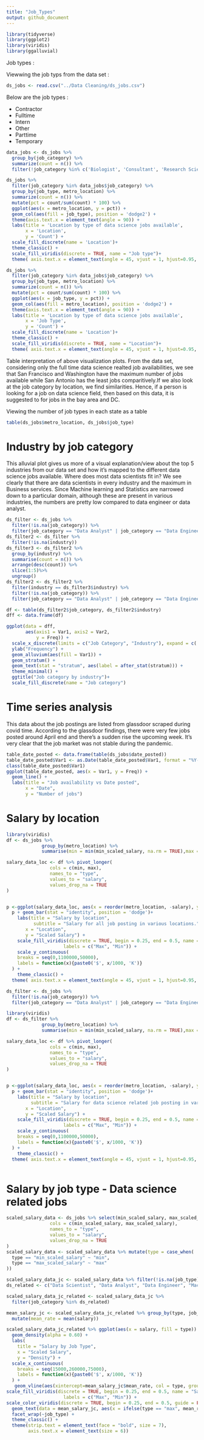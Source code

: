 ```yaml
---
title: "Job_Types"
output: github_document
---
```

```r
library(tidyverse)
library(ggplot2)
library(viridis)
library(ggalluvial)
```
Job types :

Viewwing the job typs from the data set :

```r
ds_jobs <- read.csv("../Data Cleaning/ds_jobs.csv")
```

Below are the job types :

* Contractor
* Fulltime
* Intern
* Other
* Parttime
* Temporary

```R
data_jobs <- ds_jobs %>% 
  group_by(job_category) %>% 
  summarize(count = n()) %>% 
  filter(!job_category %in% c('Biologist', 'Consultant', 'Research Scientist', 'Computer Scientist', NA))

ds_jobs %>% 
  filter(job_category %in% data_jobs$job_category) %>% 
  group_by(job_type, metro_location) %>% 
  summarize(count = n()) %>% 
  mutate(pct = count/sum(count) * 100) %>% 
  ggplot(aes(x = metro_location, y = pct)) + 
  geom_col(aes(fill = job_type), position = 'dodge2') +
  theme(axis.text.x = element_text(angle = 90)) +
  labs(title = 'Location by type of data science jobs available',
       x = 'Location',
       y = 'Count') +
  scale_fill_discrete(name = 'Location')+
  theme_classic() +
  scale_fill_viridis(discrete = TRUE, name = "Job type")+
  theme( axis.text.x = element_text(angle = 45, vjust = 1, hjust=0.95, size = 8))

ds_jobs %>% 
  filter(job_category %in% data_jobs$job_category) %>% 
  group_by(job_type, metro_location) %>% 
  summarize(count = n()) %>% 
  mutate(pct = count/sum(count) * 100) %>% 
  ggplot(aes(x = job_type, y = pct)) + 
  geom_col(aes(fill = metro_location), position = 'dodge2') +
  theme(axis.text.x = element_text(angle = 90)) +
  labs(title = 'Location by type of data science jobs available',
       x = 'Job Type',
       y = 'Count') +
  scale_fill_discrete(name = 'Location')+
  theme_classic() +
  scale_fill_viridis(discrete = TRUE, name = "Location")+
  theme( axis.text.x = element_text(angle = 45, vjust = 1, hjust=0.95, size = 8))
```
Table interpretation of above visualization plots. From the data set, considering only the full time data science realted job availabilities, we see that San Francisco and Washington have the maximum number of jobs available while San Antonio has the least jobs comparitively.If we also look at the job category by location, we find similarities. Hence, if a person is looking for a job on data science field, then based on this data, it is suggested to for jobs in the bay area and DC.


Viewing the number of job types in each state as a table

```r
table(ds_jobs$metro_location, ds_jobs$job_type)
```



# Industry by job category 

This alluvial plot gives us more of a visual explanation/view about the top 5 industries from our data set and how it's mapped to the different data science jobs available. Where does most data scientists fit in? We see clearly that there are data scientists in every industry and the maximum in Business services. Since Machine learning and Statistics are narrowed down to a particular domain, although these are present in various industries, the numbers are pretty low compared to data engineer or data analyst. 

```R
ds_filter <- ds_jobs %>%
  filter(!is.na(job_category)) %>%
  filter(job_category == "Data Analyst" | job_category == "Data Engineer" | job_category == "Data Scientist" | job_category == "Machine Learning Engineer" | job_category == "Statistician" | job_category == "Other Analyst")
ds_filter2 <- ds_filter %>%
  filter(!is.na(industry))
ds_filter3 <- ds_filter2 %>%
  group_by(industry) %>%
  summarise(count = n()) %>%
  arrange(desc(count)) %>%
  slice(1:5)%>%
  ungroup()
ds_filter2 <- ds_filter2 %>%
  filter(industry == ds_filter3$industry) %>%
  filter(!is.na(job_category)) %>%
  filter(job_category == "Data Analyst" | job_category == "Data Engineer" | job_category == "Data Scientist" | job_category == "Machine Learning Engineer" | job_category == "Statistician" | job_category == "Other Analyst")

df <- table(ds_filter2$job_category, ds_filter2$industry)
dff <- data.frame(df)

ggplot(data = dff,
       aes(axis1 = Var1, axis2 = Var2,
           y = Freq)) +
  scale_x_discrete(limits = c("Job Category", "Industry"), expand = c(.2, .05)) +
  ylab("Frequency") +
  geom_alluvium(aes(fill = Var1)) +
  geom_stratum() +
  geom_text(stat = "stratum", aes(label = after_stat(stratum))) +
  theme_minimal() +
  ggtitle("Job category by industry")+
  scale_fill_discrete(name = "Job category")
```

# Time series analysis

This data about the job postings are listed from glassdoor scraped during covid time. According to the glassdoor findings, there were very few jobs posted around April end and there's a sudden rise the upcoming week. It's very clear that the job market was not stable during the pandemic.

```R
table_date_posted <- data.frame(table(ds_jobs$date_posted))
table_date_posted$Var1 <- as.Date(table_date_posted$Var1, format = "%Y-%m-%d") 
class(table_date_posted$Var1)
ggplot(table_date_posted, aes(x = Var1, y = Freq)) +
  geom_line() +
  labs(title = "Job availability vs Date posted",
       x = "Date",
       y = "Number of jobs")

```

# Salary by location


```R
library(viridis)
df <- ds_jobs %>%
             group_by(metro_location) %>%
             summarise(min = min(min_scaled_salary, na.rm = TRUE),max = max(max_scaled_salary, na.rm = TRUE))

salary_data_loc <- df %>% pivot_longer(
                cols = c(min, max),
                names_to = "type",
                values_to = "salary",
                values_drop_na = TRUE
)


p <-ggplot(salary_data_loc, aes(x = reorder(metro_location, -salary), y = salary, fill = type)) 
  p + geom_bar(stat = "identity", position = 'dodge')+
    labs(title = "Salary by location",
          subtitle = "Salary for all job posting in various locations.",
       x = "Location",
       y = "Scaled Salary") +
    scale_fill_viridis(discrete = TRUE, begin = 0.25, end = 0.5, name = "Salary Type",
                     labels = c("Max", "Min")) + 
    scale_y_continuous(
    breaks = seq(0,1100000,50000),
    labels = function(x){paste0('$', x/1000, 'K')}
  ) +
    theme_classic() +
  theme( axis.text.x = element_text(angle = 45, vjust = 1, hjust=0.95, size = 8))
```


```R
ds_filter <- ds_jobs %>%
  filter(!is.na(job_category)) %>%
  filter(job_category == "Data Analyst" | job_category == "Data Engineer" | job_category == "Data Scientist" | job_category == "Machine Learning Engineer" | job_category == "Statistician" | job_category == "Other Analyst")

library(viridis)
df <- ds_filter %>%
             group_by(metro_location) %>%
             summarise(min = min(min_scaled_salary, na.rm = TRUE),max = max(max_scaled_salary, na.rm = TRUE))

salary_data_loc <- df %>% pivot_longer(
                cols = c(min, max),
                names_to = "type",
                values_to = "salary",
                values_drop_na = TRUE
)


p <-ggplot(salary_data_loc, aes(x = reorder(metro_location, -salary), y = salary, fill = type)) 
  p + geom_bar(stat = "identity", position = 'dodge')+
    labs(title = "Salary by location",
         subtitle = "Salary for data science related job posting in various locations.",
       x = "Location",
       y = "Scaled Salary") +
    scale_fill_viridis(discrete = TRUE, begin = 0.25, end = 0.5, name = "Salary Type",
                     labels = c("Max", "Min")) + 
    scale_y_continuous(
    breaks = seq(0,1100000,50000),
    labels = function(x){paste0('$', x/1000, 'K')}
  ) +
    theme_classic() +
  theme( axis.text.x = element_text(angle = 45, vjust = 1, hjust=0.95, size = 8))



```


# Salary by job type - Data science related jobs

```r
scaled_salary_data <- ds_jobs %>% select(min_scaled_salary, max_scaled_salary, job_category, industry, job_type) %>% pivot_longer(
                cols = c(min_scaled_salary, max_scaled_salary),
                names_to = "type",
                values_to = "salary",
                values_drop_na = TRUE
)
scaled_salary_data <- scaled_salary_data %>% mutate(type = case_when(
  type == "min_scaled_salary" ~ "min",
  type == "max_scaled_salary" ~ "max"
))

scaled_salary_data_jc <- scaled_salary_data %>% filter(!is.na(job_type))
ds_related <- c("Data Scientist", "Data Analyst", "Data Engineer", "Machine Learning Engineer", "Statistician", "Other Analyst")

scaled_salary_data_jc_related <- scaled_salary_data_jc %>% 
  filter(job_category %in% ds_related)

mean_salary_jc <- scaled_salary_data_jc_related %>% group_by(type, job_type) %>% 
  mutate(mean_rate = mean(salary))

scaled_salary_data_jc_related %>% ggplot(aes(x = salary, fill = type)) +
  geom_density(alpha = 0.60) +
  labs(
    title = "Salary by Job Type",
    x = "Scaled Salary",
    y = "Density") +
  scale_x_continuous(
    breaks = seq(15000,260000,75000),
    labels = function(x){paste0('$', x/1000, 'K')}
  ) +
   geom_vline(aes(xintercept=mean_salary_jc$mean_rate, col = type, group = job_type), linetype = "dashed", show.legend = FALSE) +
scale_fill_viridis(discrete = TRUE, begin = 0.25, end = 0.5, name = "Salary Type",
                     labels = c("Max", "Min")) + 
scale_color_viridis(discrete = TRUE, begin = 0.25, end = 0.5, guide = FALSE) +
  geom_text(data = mean_salary_jc, aes(x = ifelse(type == "max", mean_rate+25000, mean_rate-25000), y = 2.4e-05, label = paste0('$', round(mean_rate/1000,1), 'K'), group = job_type, col = type), size = 2) +
  facet_wrap(~job_type) + 
  theme_classic() +
  theme(strip.text = element_text(face = "bold", size = 7),
        axis.text.x = element_text(size = 6))
```
